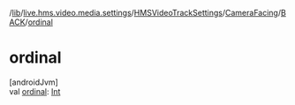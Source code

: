 /[lib](/api-reference/android/v2/home/content)/[live.hms.video.media.settings](../../../index)/[HMSVideoTrackSettings](../../index)/[CameraFacing](../index)/[BACK](index)/[ordinal](ordinal)

# ordinal

[androidJvm]\
val [ordinal](ordinal): [Int](https://kotlinlang.org/api/latest/jvm/stdlib/kotlin/-int/index.html)
